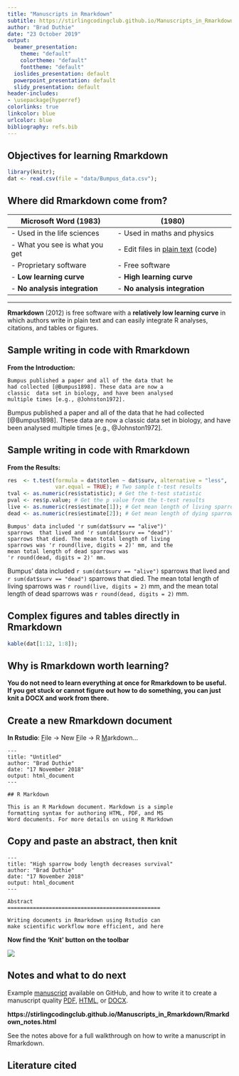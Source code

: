 ```yaml
---
title: "Manuscripts in Rmarkdown"
subtitle: https://stirlingcodingclub.github.io/Manuscripts_in_Rmarkdown/Rmarkdown_notes.html
author: "Brad Duthie"
date: "23 October 2019"
output:
  beamer_presentation:
    theme: "default"
    colortheme: "default"
    fonttheme: "default"
  ioslides_presentation: default
  powerpoint_presentation: default
  slidy_presentation: default
header-includes:
- \usepackage{hyperref}
colorlinks: true
linkcolor: blue
urlcolor: blue
bibliography: refs.bib
---
```



## Objectives for learning Rmarkdown

```r
library(knitr);
dat <- read.csv(file = "data/Bumpus_data.csv");
```

\begin{enumerate}
\setlength\itemsep{0.5em}
\item Understand the features of Rmarkdown and why using it to write scientific documents may be useful \pause
\item Create an Rmarkdown file and assemble it into an HTML, PDF, or DOCX document using knitr in Rstudio \pause
\item Apply basic integration of R code into Rmarkdown to analyse data and plot results in output \pause
\item Be able to navigate to the \href{https://stirlingcodingclub.github.io/Manuscripts_in_Rmarkdown/Rmarkdown_notes.html}{accompanying Rmarkdown notes} and make use of them for additional tools \pause
\item Continue asking questions and sharing tips in the Rmarkdown repository \href{https://github.com/StirlingCodingClub/Manuscripts_in_Rmarkdown/issues}{issues page} on GitHub
\end{enumerate}


## Where did Rmarkdown come from?

| Microsoft Word (1983)          |  \LaTeX (1980)                     |
| ------------------------------ | --------------------------------- |
| - Used in the life sciences    | - Used in maths and physics       |
| - What you see is what you get | - Edit files in [plain text](https://en.wikipedia.org/wiki/LaTeX) (code) |
| - Proprietary software         | - Free software                   |
| - **Low learning curve**       | - **High learning curve**         |
| - **No analysis integration**  | - **No analysis integration**     |

<hr> \pause

**Rmarkdown** (2012) is free software with a **relatively low learning curve** in which authors write in plain text and can easily integrate R analyses, citations, and tables or figures.

## Sample writing in code with Rmarkdown

**From the Introduction:**


```
Bumpus published a paper and all of the data that he 
had collected [@Bumpus1898]. These data are now a 
classic  data set in biology, and have been analysed 
multiple times [e.g., @Johnston1972].
```

\vspace{4 mm}
\hrule
\vspace{4 mm}
\pause


Bumpus published a paper and all of the data that he 
had collected [@Bumpus1898]. These data are now a 
classic  data set in biology, and have been analysed 
multiple times [e.g., @Johnston1972].


## Sample writing in code with Rmarkdown


**From the Results:**

```r
res  <- t.test(formula = dat$totlen ~ dat$surv, alternative = "less", 
               var.equal = TRUE); # Two sample t-test results
tval <- as.numeric(res$statistic); # Get the t-test statistic
pval <- res$p.value; # Get the p value from the t-test results
live <- as.numeric(res$estimate[1]); # Get mean length of living sparrows
dead <- as.numeric(res$estimate[2]); # Get mean length of dying sparrows
```

```
Bumpus' data included 'r sum(dat$surv == "alive")'
sparrows  that lived and 'r sum(dat$surv == "dead")'
sparrows that died. The mean total length of living 
sparrows was 'r round(live, digits = 2)' mm, and the 
mean total length of dead sparrows was 
'r round(dead, digits = 2)' mm. 
```

\vspace{4 mm}
\hrule
\vspace{4 mm}
\pause

Bumpus' data included `r sum(dat$surv == "alive")`
sparrows  that lived and `r sum(dat$surv == "dead")`
sparrows that died. The mean total length of living 
sparrows was `r round(live, digits = 2)` mm, and the 
mean total length of dead sparrows was 
`r round(dead, digits = 2)` mm. 

## Complex figures and tables directly in Rmarkdown

```r
kable(dat[1:12, 1:8]);
```


## Why is Rmarkdown worth learning?

\begin{enumerate}
\setlength\itemsep{0em}
\item Learning is a relatively low additional time investment if already invested in R \pause
\item Produces high quality \href{https://stirlingcodingclub.github.io/Manuscripts_in_Rmarkdown/ms_history/ms_final.html}{HTML}, \href{https://github.com/StirlingCodingClub/Manuscripts_in_Rmarkdown/blob/224e0f3673aece576d5c859f5409b6c9b68a5565/ms.pdf}{PDF}, and \href{https://github.com/StirlingCodingClub/Manuscripts_in_Rmarkdown/raw/224e0f3673aece576d5c859f5409b6c9b68a5565/ms.docx}{DOCX} documents with the push of a button from an \href{https://github.com/StirlingCodingClub/Manuscripts_in_Rmarkdown/blob/master/ms.Rmd}{Rmd file} in Rstudio \pause
\item Removes the need to format citations manually (with BibTeX) \pause
\item Allows users to insert images and equations seamlessly \pause
\item Can be used to write slide presentations (in PDF, HTML, PPTX, or Rshiny) \pause
\item \textbf{Complete integration of data analysis and manuscript} (no copy-pasting when values or figures change)
\end{enumerate}

\vspace{2mm}
\hrule 
\pause
\vspace{2mm}

**You do not need to learn everything at once for Rmarkdown to be useful. If you get stuck or cannot figure out how to do something, you can just knit a DOCX and work from there.**



## Create a new Rmarkdown document {.smaller}



**In Rstudio**: <u>F</u>ile $\to$ New <u>F</u>ile $\to$ R <u>M</u>arkdown... \pause


```
---
title: "Untitled"
author: "Brad Duthie"
date: "17 November 2018"
output: html_document
---

## R Markdown

This is an R Markdown document. Markdown is a simple 
formatting syntax for authoring HTML, PDF, and MS 
Word documents. For more details on using R Markdown
```


## Copy and paste an abstract, then knit {.smaller}

```
---
title: "High sparrow body length decreases survival"
author: "Brad Duthie"
date: "17 November 2018"
output: html_document
---
    
Abstract
================================================
    
Writing documents in Rmarkdown using Rstudio can
make scientific workflow more efficient, and here

```

\pause
\vspace{2mm}
\hrule 
\vspace{2mm}

**Now find the 'Knit' button on the toolbar**

![](images/Rstudio_toolbar.png)


## Notes and what to do next

Example [manuscript](https://github.com/StirlingCodingClub/Manuscripts_in_Rmarkdown/blob/master/ms.Rmd) available on GitHub, and how to write it to create a manuscript quality [PDF](https://github.com/StirlingCodingClub/Manuscripts_in_Rmarkdown/blob/b2445dcf69d7c0f9c1f118c1695009644f6aeee6/ms.pdf), [HTML](https://stirlingcodingclub.github.io/Manuscripts_in_Rmarkdown/ms_history/ms_results.html), or [DOCX](https://github.com/StirlingCodingClub/Manuscripts_in_Rmarkdown/raw/b2445dcf69d7c0f9c1f118c1695009644f6aeee6/ms.docx).

\vspace{4mm}
\hrule
\vspace{4mm}

**https://stirlingcodingclub.github.io/Manuscripts_in_Rmarkdown/Rmarkdown_notes.html**

\vspace{4mm}
\hrule
\vspace{4mm}

See the notes above for a full walkthrough on how to write a manuscript in Rmarkdown.

## Literature cited


